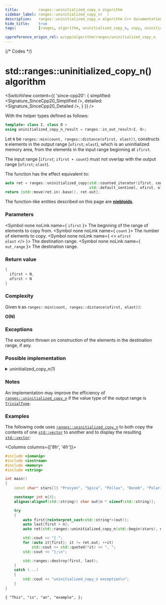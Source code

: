 ```yaml
---
title:         ranges::uninitialized_copy_n algorithm
sidebar_label: ranges::uninitialized_copy_n(  )
description:   ranges::uninitialized_copy_n algorithm C++ documentation
hide_title:    true
tags:          [ranges, algorithm, uninitialized_copy_n, copy, uninitialized, clone]

cppreference_origin_rel: w/cpp/algorithm/ranges/uninitialized_copy_n
---
```



{/* Codes */}


# std::ranges::uninitialized_copy_n() algorithm

<SwitchView content={{
	'since-cpp20': {
		simplified:	<Signature_SinceCpp20_Simplified />,
		detailed:	<Signature_SinceCpp20_Detailed />,
	}
}} />

With the helper types defined as follows:
```cpp
template< class I, class O >
using uninitialized_copy_n_result = ranges::in_out_result<I, O>;
```

Let `N` be `ranges::min(count, ranges::distance(ofirst, olast))`, constructs `N` elements in the output range [`ofirst`; `olast`),
which is an uninitialized memory area, from the elements in the input range beginning at `ifirst`.

The input range [`ifirst`; `ifirst + count`) must not overlap with the output range [`ofirst`; `olast`).

The function has the effect equivalent to:
```cpp
auto ret = ranges::uninitialized_copy(std::counted_iterator(ifirst, count),
                                      std::default_sentinel, ofirst, olast);
return {std::move(ret.in).base(), ret.out};
```

The function-like entities described on this page are [**niebloids**](/docs/std/algo/niebloids).

### Parameters

<SymbolTable>

  <Symbol none noLink name={ <code>ifirst</code> }>
    The begnning of the range of elements to copy from.
  </Symbol>
  <Symbol none noLink name={ <code>count</code> }>
    The number of elements to copy.
  </Symbol>
  <Symbol none noLink name={ <> <code>ofirst</code> <br/> <code>olast</code> </> }>
    The destination range.
  </Symbol>
  <Symbol none noLink name={ <code>out_range</code> }>
    The destination range.
  </Symbol>

</SymbolTable>

### Return value

```cpp
{
  ifirst + N,
  ofirst + N
}
```

### Complexity

Given `N` as `ranges::min(count, ranges::distance(ofirst, olast))`:

**O(N)**

### Exceptions

The exception thrown on construction of the elements in the destination range, if any.

### Possible implementation

<details>
<summary>uninitialized_copy_n(1)</summary>

```cpp
struct uninitialized_copy_n_fn
{
    template<std::input_iterator I, no-throw-input-iterator O, no-throw-sentinel-for<O> S>
    requires std::constructible_from<std::iter_value_t<O>, std::iter_reference_t<I>>
    ranges::uninitialized_copy_n_result<I, O>
    operator()(I ifirst, std::iter_difference_t<I> count, O ofirst, S olast) const
    {
        O current{ofirst};
        try
        {
            for (; count > 0 && current != olast; ++ifirst, ++current, --count)
                ranges::construct_at(std::addressof(*current), *ifirst);
            return {std::move(ifirst), std::move(current)};
        }
        catch (...) // rollback: destroy constructed elements
        {
            for (; ofirst != current; ++ofirst)
                ranges::destroy_at(std::addressof(*ofirst));
            throw;
        }
    }
};

inline constexpr uninitialized_copy_n_fn uninitialized_copy_n{};
```

</details>

### Notes

An implementation may improve the efficiency of [`ranges::uninitialized_copy_n`](#) if the value type of the output range is [`TrivialType`](/docs/named_req/TrivialType).

### Examples

The following code uses [`ranges::uninitialized_copy_n`](#) to both copy the contents of one [`std::vector`](/docs/std/containers/arrays/vector) to another and to display the resulting [`std::vector`](/docs/std/containers/arrays/vector):

<Columns columns={['8fr', '4fr']}>
<div>

```cpp title='Main.cpp' showLineNumbers
#include <iomanip>
#include <iostream>
#include <memory>
#include <string>

int main()
{
    const char* stars[]{ "Procyon", "Spica", "Pollux", "Deneb", "Polaris", };

    constexpr int n{4};
    alignas(alignof(std::string)) char out[n * sizeof(std::string)];

    try
    {
        auto first{reinterpret_cast<std::string*>(out)};
        auto last{first + n};
        auto ret{std::ranges::uninitialized_copy_n(std::begin(stars), n, first, last)};

        std::cout << "{ ";
        for (auto it{first}; it != ret.out; ++it)
            std::cout << std::quoted(*it) << ", ";
        std::cout << "};\n";

        std::ranges::destroy(first, last);
    }
    catch (...)
    {
        std::cout << "uninitialized_copy_n exception\n";
    }
}
```

</div>
<div>

```plaintext title="Output"
{ "This", "is", "an", "example", };
```

</div>
</Columns>
